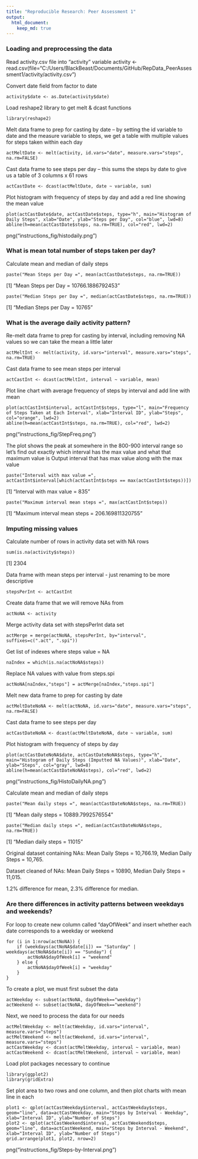 ```yaml
---
title: "Reproducible Research: Peer Assessment 1"
output: 
  html_document:
    keep_md: true
---
```



### Loading and preprocessing the data

Read activity.csv file into "activity" variable
	activity <- read.csv(file="C:/Users/BlackBeast/Documents/GitHub/RepData_PeerAssessment1/activity/activity.csv")

Convert date field from factor to date

	activity$date <- as.Date(activity$date)

Load reshape2 library to get melt & dcast functions

	library(reshape2)

Melt data frame to prep for casting by date -- by setting the id variable to date and the measure variable to steps, we get a table with multiple values for steps taken within each day

	actMeltDate <- melt(activity, id.vars="date", measure.vars="steps", na.rm=FALSE)

Cast data frame to see steps per day -- this sums the steps by date to give us a table of 3 columns x 61 rows

	actCastDate <- dcast(actMeltDate, date ~ variable, sum)

Plot histogram with frequency of steps by day and add a red line showing the mean value

	plot(actCastDate$date, actCastDate$steps, type="h", main="Histogram of Daily Steps", xlab="Date", ylab="Steps per Day", col="blue", lwd=8)
	abline(h=mean(actCastDate$steps, na.rm=TRUE), col="red", lwd=2)

png("instructions_fig/histodaily.png")

### What is mean total number of steps taken per day?

Calculate mean and median of daily steps

	paste("Mean Steps per Day =", mean(actCastDate$steps, na.rm=TRUE))

[1] "Mean Steps per Day = 10766.1886792453"

	paste("Median Steps per Day =", median(actCastDate$steps, na.rm=TRUE))

[1] "Median Steps per Day = 10765"

### What is the average daily activity pattern?

Re-melt data frame to prep for casting by interval, including removing NA values so we can take the mean a little later

	actMeltInt <- melt(activity, id.vars="interval", measure.vars="steps", na.rm=TRUE)

Cast data frame to see mean steps per interval

	actCastInt <- dcast(actMeltInt, interval ~ variable, mean)

Plot line chart with average frequency of steps by interval and add line with mean

	plot(actCastInt$interval, actCastInt$steps, type="l", main="Frequency of Steps Taken at Each Interval", xlab="Interval ID", ylab="Steps", col="orange", lwd=2)
	abline(h=mean(actCastInt$steps, na.rm=TRUE), col="red", lwd=2)

png("instructions_fig/StepFreq.png")

The plot shows the peak at somewhere in the 800-900 interval range so let's find out exactly which interval has the max value and what that maximum value is
Output interval that has max value along with the max value

	paste("Interval with max value =", actCastInt$interval[which(actCastInt$steps == max(actCastInt$steps))])

[1] "Interval with max value = 835"

	paste("Maximum interval mean steps =", max(actCastInt$steps))

[1] "Maximum interval mean steps = 206.169811320755"

### Imputing missing values
Calculate number of rows in activity data set with NA rows

	sum(is.na(activity$steps))

[1] 2304

Data frame with mean steps per interval - just renaming to be more descriptive

	stepsPerInt <- actCastInt

Create data frame that we will remove NAs from

	actNoNA <- activity

Merge activity data set with stepsPerInt data set

	actMerge = merge(actNoNA, stepsPerInt, by="interval", suffixes=c(".act", ".spi"))

Get list of indexes where steps value = NA

	naIndex = which(is.na(actNoNA$steps))

Replace NA values with value from steps.spi

	actNoNA[naIndex,"steps"] = actMerge[naIndex,"steps.spi"]

Melt new data frame to prep for casting by date

	actMeltDateNoNA <- melt(actNoNA, id.vars="date", measure.vars="steps", na.rm=FALSE)

Cast data frame to see steps per day

	actCastDateNoNA <- dcast(actMeltDateNoNA, date ~ variable, sum)

Plot histogram with frequency of steps by day

	plot(actCastDateNoNA$date, actCastDateNoNA$steps, type="h", main="Histogram of Daily Steps (Imputted NA Values)", xlab="Date", ylab="Steps", col="gray", lwd=8)
	abline(h=mean(actCastDateNoNA$steps), col="red", lwd=2)

png("instructions_fig/HistoDailyNA.png")

Calculate mean and median of daily steps

	paste("Mean daily steps =", mean(actCastDateNoNA$steps, na.rm=TRUE))

[1] "Mean daily steps = 10889.7992576554"

	paste("Median daily steps =", median(actCastDateNoNA$steps, na.rm=TRUE))

[1] "Median daily steps = 11015"

Original dataset containing NAs: Mean Daily Steps = 10,766.19, Median Daily Steps = 10,765.

Dataset cleaned of NAs: Mean Daily Steps = 10890, Median Daily Steps = 11,015.

1.2% difference for mean, 2.3% difference for median. 

### Are there differences in activity patterns between weekdays and weekends?

For loop to create new column called "dayOfWeek" and insert whether each date corresponds to a weekday or weekend

	for (i in 1:nrow(actNoNA)) {
	    if (weekdays(actNoNA$date[i]) == "Saturday" | weekdays(actNoNA$date[i]) == "Sunday") {
	        actNoNA$dayOfWeek[i] = "weekend"
	    } else {
	        actNoNA$dayOfWeek[i] = "weekday"
	    }
	}
To create a plot, we must first subset the data

	actWeekday <- subset(actNoNA, dayOfWeek=="weekday")
	actWeekend <- subset(actNoNA, dayOfWeek=="weekend")

Next, we need to process the data for our needs

	actMeltWeekday <- melt(actWeekday, id.vars="interval", measure.vars="steps")
	actMeltWeekend <- melt(actWeekend, id.vars="interval", measure.vars="steps")
	actCastWeekday <- dcast(actMeltWeekday, interval ~ variable, mean)
	actCastWeekend <- dcast(actMeltWeekend, interval ~ variable, mean)

Load plot packages necessary to continue

	library(ggplot2)
	library(gridExtra)

Set plot area to two rows and one column, and then plot charts with mean line in each

	plot1 <- qplot(actCastWeekday$interval, actCastWeekday$steps, geom="line", data=actCastWeekday, main="Steps by Interval - Weekday", xlab="Interval ID", ylab="Number of Steps")
	plot2 <- qplot(actCastWeekend$interval, actCastWeekend$steps, geom="line", data=actCastWeekend, main="Steps by Interval - Weekend", xlab="Interval ID", ylab="Number of Steps")
	grid.arrange(plot1, plot2, nrow=2)

png("instructions_fig/Steps-by-Interval.png")